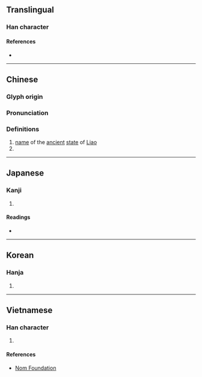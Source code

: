 {{character info/new}}
==Translingual==

===Han character===
{{Han char|rn=53|rad=广|as=11|sn=14|four=00222|canj=ISMH|ids=⿸广翏}}

====References====
* {{Han ref|kx=0350.050|dkj=09464|dj=0661.070|hdz=20900.070|uh=5ED6|ud=24278|bh=B9F9|bd=47609}}

----

==Chinese==
{{zh-forms}}

===Glyph origin===
{{Han etym}}

===Pronunciation===
{{zh-pron
|m=liào
|c=liu6
|mn=liāu
|mc=y
|oc=y
|cat=
}}

===Definitions===
{{zh-hanzi}}

# [[name]] of the [[ancient]] [[state]] of [[w:Liao (state)|Liao]]
# {{surname|lang=zh}}

----

==Japanese==

===Kanji===
{{ja-kanji|grade=|rs=广11}}

# {{defn|lang=ja|sort=广11}}

====Readings====
* {{ja-readings|on=[[りょう]] (ryō)|kun=[[むなしい]] (munashii)}}

----

==Korean==

===Hanja===
{{ko-hanja|hangeul=료|rv=ryo|mr=ryo|y=lyo}}

# {{defn|lang=ko|sort=广11}}

----

==Vietnamese==

===Han character===
{{vi-readings|rs=广11|hanviet=liêu}}

# {{defn|lang=vi|sort=广11}}

====References====
* [http://nomfoundation.org/common/nom_details.php?codepoint=5ed6 Nom Foundation]